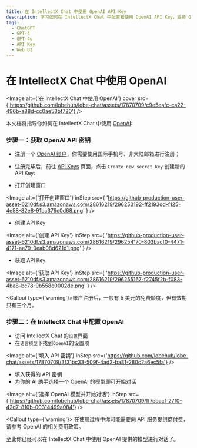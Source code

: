 ```yaml
---
title: 在 IntellectX Chat 中使用 OpenAI API Key
description: 学习如何在 IntellectX Chat 中配置和使用 OpenAI API Key，支持 GPT-4o / GPT-4-turbo / GPT-4-vision
tags:
  - ChatGPT
  - GPT-4
  - GPT-4o
  - API Key
  - Web UI
---
```


# 在 IntellectX Chat 中使用 OpenAI

<Image
  alt={'在 IntellectX Chat 中使用 OpenAI'}
  cover
  src={'https://github.com/lobehub/lobe-chat/assets/17870709/c9e5eafc-ca22-496b-a88d-cc0ae53bf720'}
/>

本文档将指导你如何在 IntellectX Chat 中使用 [OpenAI](https://openai.com/):

<Steps>

### 步骤一：获取 OpenAI API 密钥

- 注册一个 [OpenAI 账户](https://platform.openai.com/signup)，你需要使用国际手机号、非大陆邮箱进行注册；
- 注册完毕后，前往 [API Keys](https://platform.openai.com/api-keys) 页面，点击 `Create new secret key` 创建新的 API Key:

- 打开创建窗口

<Image
  alt={'打开创建窗口'}
  inStep
  src={
    'https://github-production-user-asset-6210df.s3.amazonaws.com/28616219/296253192-ff2193dd-f125-4e58-82e8-91bc376c0d68.png'
  }
/>

- 创建 API Key

<Image
  alt={'创建 API Key'}
  inStep
  src={
    'https://github-production-user-asset-6210df.s3.amazonaws.com/28616219/296254170-803bacf0-4471-4171-ae79-0eab08d621d1.png'
  }
/>

- 获取 API Key

<Image
  alt={'获取 API Key'}
  inStep
  src={
    'https://github-production-user-asset-6210df.s3.amazonaws.com/28616219/296255167-f2745f2b-f083-4ba8-bc78-9b558e0002de.png'
  }
/>

<Callout type={'warning'}>账户注册后，一般有 5 美元的免费额度，但有效期只有三个月。</Callout>

### 步骤二：在 IntellectX Chat 中配置 OpenAI

- 访问 IntellectX Chat 的`设置`界面
- 在`语言模型`下找到`OpenAI`的设置项

<Image
  alt={'填入 API 密钥'}
  inStep
  src={'https://github.com/lobehub/lobe-chat/assets/17870709/3f31bc33-509f-4ad2-ba81-280c2a6ec5fa'}
/>

- 填入获得的 API 密钥
- 为你的 AI 助手选择一个 OpenAI 的模型即可开始对话

<Image
  alt={'选择 OpenAI 模型并开始对话'}
  inStep
  src={'https://github.com/lobehub/lobe-chat/assets/17870709/ff7ebacf-27f0-42d7-810b-00314499a084'}
/>

<Callout type={'warning'}>
  在使用过程中你可能需要向 API 服务提供商付费，请参考 OpenAI 的相关费用政策。
</Callout>

</Steps>

至此你已经可以在 IntellectX Chat 中使用 OpenAI 提供的模型进行对话了。
